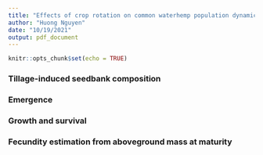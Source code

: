 ```yaml
---
title: "Effects of crop rotation on common waterhemp population dynamics: a prospective analysis"
author: "Huong Nguyen"
date: "10/19/2021"
output: pdf_document
---
```


```r
knitr::opts_chunk$set(echo = TRUE)
```

### Tillage-induced seedbank composition  

### Emergence  

### Growth and survival  

### Fecundity estimation from aboveground mass at maturity 